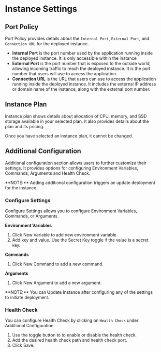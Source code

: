 
# Instance Settings

## Port Policy

Port Policy provides details about the `Internal Port`, `External Port`, and `Connection URL` for the deployed instance.

- **Internal Port** is the port number used by the application running inside the deployed instance. It is only accessible within the instance
- **External Port** is the port number that is exposed to the outside world, allowing incoming traffic to reach the deployed instance. It is the port number that users will use to access the application.
- **Connection URL** is the URL that users can use to access the application running inside the deployed instance. It includes the external IP address or domain name of the instance, along with the external port number.

## Instance Plan

Instance plan shows details about allocation of CPU, memory, and SSD storage available in your selected plan.
It also provides details about the plan and its pricing.

<Callout type="warning">
  Once you have selected an instance plan, it cannot be changed.
</Callout>

## Additional Configuration

Additional configuration section allows users to further customize their settings.
It provides options for configuring Environment Variables, Commands, Arguments and Health Check.

<Callout type="info">
  **NOTE:** Adding additional configuration triggers an update deployment for
  the instance.
</Callout>

### Configure Settings

Configure Settings allows you to configure Environment Variables, Commands, or Arguments.

**Environment Variables**

1. Click New Variable to add new environment variable.
2. Add key and value. Use the Secret Key toggle if the value is a secret key.

**Commands**

1. Click New Command to add a new command.

**Arguments**

1. Click New Argument to add a new argument.

<Callout type="info">
  **NOTE:** You can Update Instance after configuring any of the settings to
  initiate deployment.
</Callout>

### Health Check

You can configure Health Check by clicking on `Health Check` under Additional Configuration.

1. Use the toggle button to to enable or disable the health check.
2. Add the desired health check path and health check port.
3. Click Save.

<Navigation name="Instance Settings" />
